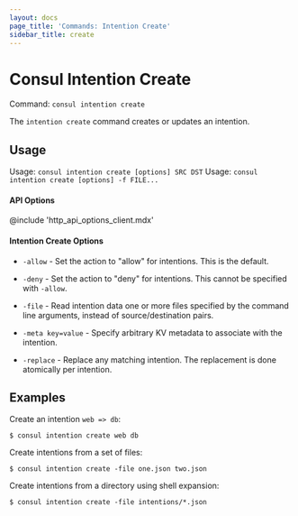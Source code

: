 ```yaml
---
layout: docs
page_title: 'Commands: Intention Create'
sidebar_title: create
---
```


# Consul Intention Create

Command: `consul intention create`

The `intention create` command creates or updates an intention.

## Usage

Usage: `consul intention create [options] SRC DST`
Usage: `consul intention create [options] -f FILE...`

#### API Options

@include 'http_api_options_client.mdx'

#### Intention Create Options

- `-allow` - Set the action to "allow" for intentions. This is the default.

- `-deny` - Set the action to "deny" for intentions. This cannot be specified
  with `-allow`.

- `-file` - Read intention data one or more files specified by the command
  line arguments, instead of source/destination pairs.

- `-meta key=value` - Specify arbitrary KV metadata to associate with the
  intention.

- `-replace` - Replace any matching intention. The replacement is done
  atomically per intention.

## Examples

Create an intention `web => db`:

```shell-session
$ consul intention create web db
```

Create intentions from a set of files:

```shell-session
$ consul intention create -file one.json two.json
```

Create intentions from a directory using shell expansion:

```shell-session
$ consul intention create -file intentions/*.json
```
